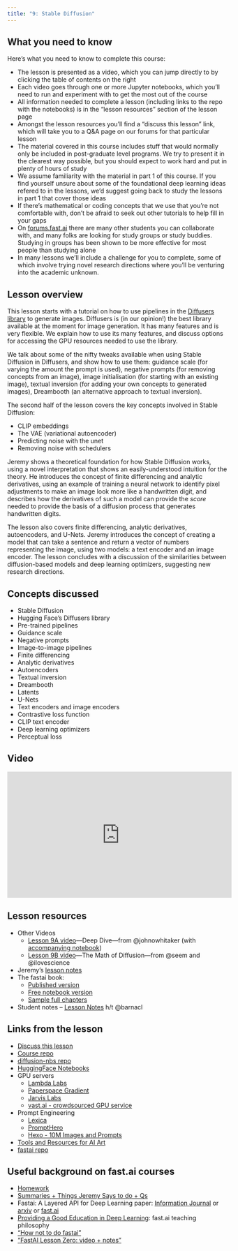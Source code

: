 ```yaml
---
title: "9: Stable Diffusion"
---
```


## What you need to know

Here's what you need to know to complete this course:

- The lesson is presented as a video, which you can jump directly to by clicking the table of contents on the right
- Each video goes through one or more Jupyter notebooks, which you'll need to run and experiment with to get the most out of the course
- All information needed to complete a lesson (including links to the repo with the notebooks) is in the "lesson resources" section of the lesson page
- Amongst the lesson resources you'll find a "discuss this lesson" link, which will take you to a Q&A page on our forums for that particular lesson
- The material covered in this course includes stuff that would normally only be included in post-graduate level programs. We try to present it in the clearest way possible, but you should expect to work hard and put in plenty of hours of study
- We assume familiarity with the material in part 1 of this course. If you find yourself unsure about some of the foundational deep learning ideas refered to in the lessons, we'd suggest going back to study the lessons in part 1 that cover those ideas
- If there's mathematical or coding concepts that we use that you're not comfortable with, don't be afraid to seek out other tutorials to help fill in your gaps
- On [forums.fast.ai](https://forums.fast.ai) there are many other students you can collaborate with, and many folks are looking for study groups or study buddies. Studying in groups has been shown to be more effective for most people than studying alone
- In many lessons we'll include a challenge for you to complete, some of which involve trying novel research directions where you'll be venturing into the academic unknown.

## Lesson overview

This lesson starts with a tutorial on how to use pipelines in the [Diffusers library](https://huggingface.co/docs/diffusers/index) to generate images. Diffusers is (in our opinion!) the best library available at the moment for image generation. It has many features and is very flexible. We explain how to use its many features, and discuss options for accessing the GPU resources needed to use the library.

We talk about some of the nifty tweaks available when using Stable Diffusion in Diffusers, and show how to use them: guidance scale (for varying the amount the prompt is used), negative prompts (for removing concepts from an image), image initialisation (for starting with an existing image), textual inversion (for adding your own concepts to generated images), Dreambooth (an alternative approach to textual inversion).

The second half of the lesson covers the key concepts involved in Stable Diffusion:

- CLIP embeddings
- The VAE (variational autoencoder)
- Predicting noise with the unet
- Removing noise with schedulers

Jeremy shows a theoretical foundation for how Stable Diffusion works, using a novel interpretation that shows an easily-understood intuition for the theory. He introduces the concept of finite differencing and analytic derivatives, using an example of training a neural network to identify pixel adjustments to make an image look more like a handwritten digit, and describes how the derivatives of such a model can provide the *score* needed to provide the basis of a diffusion process that generates handwritten digits.

The lesson also covers finite differencing, analytic derivatives, autoencoders, and U-Nets. Jeremy introduces the concept of creating a model that can take a sentence and return a vector of numbers representing the image, using two models: a text encoder and an image encoder. The lesson concludes with a discussion of the similarities between diffusion-based models and deep learning optimizers, suggesting new research directions.

## Concepts discussed

- Stable Diffusion
- Hugging Face's Diffusers library
- Pre-trained pipelines
- Guidance scale
- Negative prompts
- Image-to-image pipelines
- Finite differencing
- Analytic derivatives
- Autoencoders
- Textual inversion
- Dreambooth
- Latents
- U-Nets
- Text encoders and image encoders
- Contrastive loss function
- CLIP text encoder
- Deep learning optimizers
- Perceptual loss

## Video

<iframe width="514" height="289" src="https://www.youtube-nocookie.com/embed/_7rMfsA24Ls?modestbranding=1" title="fast.ai lesson 9" frameborder="0" allow="accelerometer; clipboard-write; encrypted-media; gyroscope; picture-in-picture" allowfullscreen></iframe>

## Lesson resources

- Other Videos
  - [Lesson 9A video](https://www.youtube.com/watch?v=844LY0vYQhc)---Deep Dive---from @johnowhitaker (with [accompanying notebook](https://github.com/fastai/diffusion-nbs/blob/master/Stable%20Diffusion%20Deep%20Dive.ipynb))
  - [Lesson 9B video](https://youtu.be/mYpjmM7O-30)---The Math of Diffusion---from @seem and @ilovescience 
- Jeremy's [lesson notes](https://forums.fast.ai/uploads/short-url/dI0cWOaQQEHFYPKVyM9BkSWY4rQ.pdf)
- The fastai book:
  - [Published version](https://www.amazon.com/Deep-Learning-Coders-fastai-PyTorch-ebook-dp-B08C2KM7NR/dp/B08C2KM7NR)
  - [Free notebook version](https://github.com/fastai/fastbook)
  - [Sample full chapters](https://fastai.github.io/fastbook2e/)
- Student notes
  -- [Lesson Notes](https://rekil156.github.io/rekilblog/posts/lesson9_stableDissufion/Lesson9.html) h/t @barnacl 

## Links from the lesson

- [Discuss this lesson](https://forums.fast.ai/t/lesson-9-official-topic/100562)
- [Course repo](https://github.com/fastai/course22p2)
- [diffusion-nbs repo](https://github.com/fastai/diffusion-nbs)
- [HuggingFace Notebooks](https://github.com/huggingface/notebooks)
- GPU servers
  - [Lambda Labs](https://forums.fast.ai/t/lambda-gpu-cloud-for-deep-learning-a100s-at-1-10-gpu-hr-150-sign-up-credit/100942/2)
  - [Paperspace Gradient](https://www.paperspace.com/gradient)
  - [Jarvis Labs](https://jarvislabs.ai/)
  - [vast.ai - crowdsourced GPU service](https://vast.ai/)
- Prompt Engineering
  - [Lexica](https://lexica.art/)
  - [PromptHero](https://prompthero.com/)
  - [Hexo - 10M Images and Prompts](https://hexo.ai/)
- [Tools and Resources for AI Art](https://pharmapsychotic.com/tools.html)
- [fastai repo](https://github.com/fastai/fastai)

## Useful background on fast.ai courses

- [Homework](https://forums.fast.ai/t/did-you-do-the-homework/66034)
- [Summaries + Things Jeremy Says to do + Qs](/t/podcast-writeup-summaries-things-jeremy-says-to-do-qs/66194)
- Fastai: A Layered API for Deep Learning paper: [Information Journal](https://www.mdpi.com/2078-2489/11/2/108) or [arxiv](https://arxiv.org/abs/2002.04688) or [fast.ai](https://www.fast.ai/2020/02/13/fastai-A-Layered-API-for-Deep-Learning/)
- [Providing a Good Education in Deep Learning](https://www.fast.ai/2016/10/08/teaching-philosophy/): fast.ai teaching philosophy
- ["How not to do fastai” ](https://medium.com/@init_27/how-not-to-do-fast-ai-or-any-ml-mooc-3d34a7e0ab8c)
- ["FastAI Lesson Zero: video + notes"](https://www.alexstrick.com/blog/fastai-lesson-zero)

